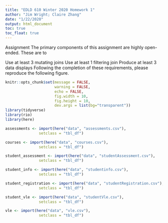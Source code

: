 ```yaml
---
title: "EDLD 610 Winter 2020 Homework 1"
author: "Jim Wright; Claire Zhang"
date: "1/22/2020"
output: html_document
toc: true
toc_float: true 
---
```


Assignment
The primary components of this assignment are highly open-ended. These are to

Use at least 3 mutating joins
Use at least 1 filtering join
Produce at least 3 data displays
Following the completion of these requirements, please reproduce the following figure.

```r
knitr::opts_chunk$set(message = FALSE,
                      warning = FALSE,
                      echo = FALSE,
                      fig.width = 10,
                      fig.height = 10,
                      dev.args = list(bg="transparent"))
library(tidyverse)
library(rio)
library(here)

assessments <- import(here("data", "assessments.csv"),
               setclass = "tbl_df")

courses <- import(here("data", "courses.csv"),
               setclass = "tbl_df")

student_assessment <- import(here("data", "studentAssessment.csv"),
               setclass = "tbl_df")

student_info <- import(here("data", "studentinfo.csv"),
               setclass = "tbl_df")

student_registration <- import(here("data", "studentRegistration.csv"),
               setclass = "tbl_df")

student_vle <- import(here("data", "studentVle.csv"),
               setclass = "tbl_df")

vle <- import(here("data", "vle.csv"),
               setclass = "tbl_df")
```
